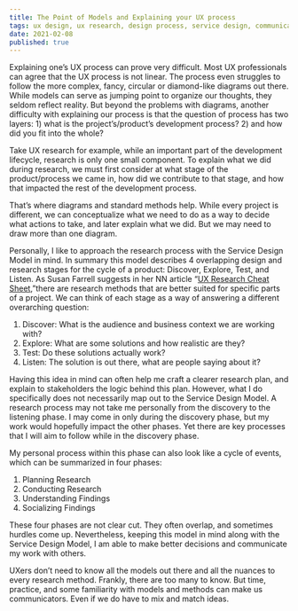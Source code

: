 ```yaml
---
title: The Point of Models and Explaining your UX process
tags: ux design, ux research, design process, service design, communication
date: 2021-02-08
published: true
---
```

Explaining one’s UX process can prove very difficult. Most UX professionals can agree that the UX process is not linear. The process even struggles to follow the more complex, fancy, circular or diamond-like diagrams out there. While models can serve as jumping point to organize our thoughts, they seldom reflect reality. But beyond the problems with diagrams, another difficulty with explaining our process is that the question of process has two layers: 1) what is the project’s/product’s development process? 2) and how did you fit into the whole?

Take UX research for example, while an important part of the development lifecycle, research is only one small component. To explain what we did during research, we must first consider at what stage of the product/process we came in, how did we contribute to that stage, and how that impacted the rest of the development process.

That’s where diagrams and standard methods help. While every project is different, we can conceptualize what we need to do as a way to decide what actions to take, and later explain what we did. But we may need to draw more than one diagram.

Personally, I like to approach the research process with the Service Design Model in mind. In summary this model describes 4 overlapping design and research stages for the cycle of a product: Discover, Explore, Test, and Listen. As Susan Farrell suggests in her NN article “[UX Research Cheat Sheet](https://www.nngroup.com/articles/ux-research-cheat-sheet/),”there are research methods that are better suited for specific parts of a project. We can think of each stage as a way of answering a different overarching question:
1. Discover: What is the audience and business context we are working with?
2. Explore: What are some solutions and how realistic are they?
3. Test: Do these solutions actually work?
4. Listen: The solution is out there, what are people saying about it?

Having this idea in mind can often help me craft a clearer research plan, and explain to stakeholders the logic behind this plan. However, what I do specifically does not necessarily map out to the Service Design Model. A research process may not take me personally from the discovery to the listening phase. I may come in only during the discovery phase, but my work would hopefully impact the other phases. Yet there are key processes that I will aim to follow while in the discovery phase. 

My personal process within this phase can also look like a cycle of events, which can be summarized in four phases:
1. Planning Research
2. Conducting Research
3. Understanding Findings
4. Socializing Findings

These four phases are not clear cut. They often overlap, and sometimes hurdles come up. Nevertheless, keeping this model in mind along with the Service Design Model, I am able to make better decisions and communicate my work with others. 

UXers don’t need to know all the models out there and all the nuances to every research method. Frankly, there are too many to know. But time, practice, and some familiarity with models and methods can make us communicators. Even if we do have to mix and match ideas.